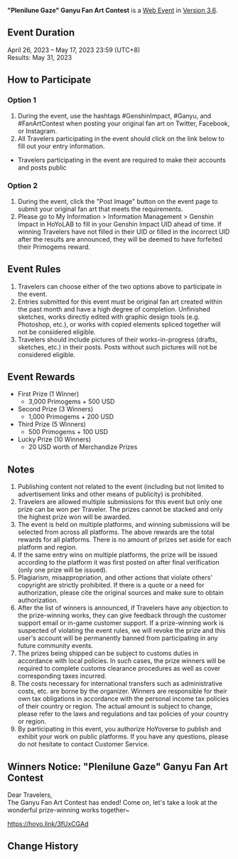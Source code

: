{{Event
|name              = "Plenilune Gaze" Ganyu Fan Art Contest 2023-04-26
|image             = Plenilune Gaze Ganyu Fan Art Contest 2023-04-26.png
|type              = Web
|group             = Submission
|group2            = Fanart
|time_known        = yes
|time_start        = 2023-04-26 12:00:00
|time_start_offset = GMT+8
|time_end          = 2023-05-17 23:59:59
|time_end_offset   = GMT+8
|link              = https://www.hoyolab.com/contribution/246
}}
{{Description|Dear Travelers,<br>Ganyu's Fan Art Contest has begun! Get your drawing tools ready, and come participate~}}
'''"Plenilune Gaze" Ganyu Fan Art Contest''' is a [[Web Event]] in [[Version 3.6]].

==Event Duration==
April 26, 2023 – May 17, 2023 23:59 (UTC+8)<br>
Results: May 31, 2023

==How to Participate==
===Option 1===
# During the event, use the hashtags #GenshinImpact, #Ganyu, and #FanArtContest when posting your original fan art on Twitter, Facebook, or Instagram.
# All Travelers participating in the event should click on the link below to fill out your entry information.
*Travelers participating in the event are required to make their accounts and posts public

===Option 2===
# During the event, click the "Post Image" button on the event page to submit your original fan art that meets the requirements.
# Please go to My Information > Information Management > Genshin Impact in HoYoLAB to fill in your Genshin Impact UID ahead of time. If winning Travelers have not filled in their UID or filled in the incorrect UID after the results are announced, they will be deemed to have forfeited their Primogems reward.

==Event Rules==
# Travelers can choose either of the two options above to participate in the event.
# Entries submitted for this event must be original fan art created within the past month and have a high degree of completion. Unfinished sketches, works directly edited with graphic design tools (e.g. Photoshop, etc.), or works with copied elements spliced together will not be considered eligible.
# Travelers should include pictures of their works-in-progress (drafts, sketches, etc.) in their posts. Posts without such pictures will not be considered eligible.

==Event Rewards==
* First Prize (1 Winner)
** 3,000 Primogems + 500 USD
* Second Prize (3 Winners)
** 1,000 Primogems + 200 USD
* Third Prize (5 Winners)
** 500 Primogems + 100 USD
* Lucky Prize (10 Winners)
** 20 USD worth of Merchandize Prizes

==Notes==
# Publishing content not related to the event (including but not limited to advertisement links and other means of publicity) is prohibited.
# Travelers are allowed multiple submissions for this event but only one prize can be won per Traveler. The prizes cannot be stacked and only the highest prize won will be awarded.
# The event is held on multiple platforms, and winning submissions will be selected from across all platforms. The above rewards are the total rewards for all platforms. There is no amount of prizes set aside for each platform and region.
# If the same entry wins on multiple platforms, the prize will be issued according to the platform it was first posted on after final verification (only one prize will be issued).
# Plagiarism, misappropriation, and other actions that violate others' copyright are strictly prohibited. If there is a quote or a need for authorization, please cite the original sources and make sure to obtain authorization.
# After the list of winners is announced, if Travelers have any objection to the prize-winning works, they can give feedback through the customer support email or in-game customer support. If a prize-winning work is suspected of violating the event rules, we will revoke the prize and this user's account will be permanently banned from participating in any future community events.
# The prizes being shipped can be subject to customs duties in accordance with local policies. In such cases, the prize winners will be required to complete customs clearance procedures as well as cover corresponding taxes incurred.
# The costs necessary for international transfers such as administrative costs, etc. are borne by the organizer. Winners are responsible for their own tax obligations in accordance with the personal income tax policies of their country or region. The actual amount is subject to change, please refer to the laws and regulations and tax policies of your country or region.
# By participating in this event, you authorize HoYoverse to publish and exhibit your work on public platforms. If you have any questions, please do not hesitate to contact Customer Service.

==Winners Notice: "Plenilune Gaze" Ganyu Fan Art Contest==
Dear Travelers,<br>The Ganyu Fan Art Contest has ended! Come on, let's take a look at the wonderful prize-winning works together~

https://hoyo.link/3fUxCGAd

==Change History==
{{Change History|3.6}}